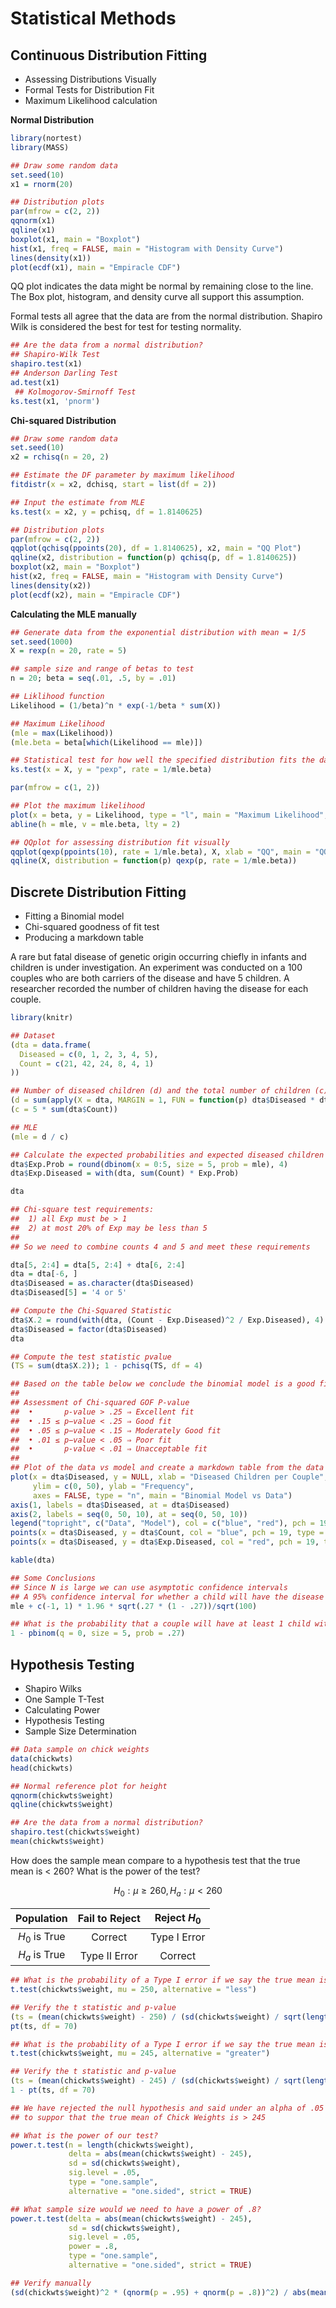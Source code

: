 # Statistical Methods {-}

## Continuous Distribution Fitting {-}
  * Assessing Distributions Visually
  * Formal Tests for Distribution Fit
  * Maximum Likelihood calculation

**Normal Distribution**

```r
library(nortest)
library(MASS)

## Draw some random data
set.seed(10)
x1 = rnorm(20)

## Distribution plots
par(mfrow = c(2, 2))
qqnorm(x1)
qqline(x1)
boxplot(x1, main = "Boxplot")
hist(x1, freq = FALSE, main = "Histogram with Density Curve")
lines(density(x1))
plot(ecdf(x1), main = "Empiracle CDF")

```

QQ plot indicates the data might be normal by remaining close to the line. The Box plot, histogram, and density curve all support this assumption.

Formal tests all agree that the data are from the normal distribution. Shapiro Wilk is considered the best for test for testing normality.

```r
## Are the data from a normal distribution?
## Shapiro-Wilk Test
shapiro.test(x1)
## Anderson Darling Test
ad.test(x1)
 ## Kolmogorov-Smirnoff Test
ks.test(x1, 'pnorm')

```

**Chi-squared Distribution**

```r
## Draw some random data
set.seed(10)
x2 = rchisq(n = 20, 2)

## Estimate the DF parameter by maximum likelihood
fitdistr(x = x2, dchisq, start = list(df = 2))

## Input the estimate from MLE
ks.test(x = x2, y = pchisq, df = 1.8140625)

## Distribution plots
par(mfrow = c(2, 2))
qqplot(qchisq(ppoints(20), df = 1.8140625), x2, main = "QQ Plot")
qqline(x2, distribution = function(p) qchisq(p, df = 1.8140625))
boxplot(x2, main = "Boxplot")
hist(x2, freq = FALSE, main = "Histogram with Density Curve")
lines(density(x2))
plot(ecdf(x2), main = "Empiracle CDF")

```

**Calculating the MLE manually**

```r

## Generate data from the exponential distribution with mean = 1/5
set.seed(1000)
X = rexp(n = 20, rate = 5)

## sample size and range of betas to test
n = 20; beta = seq(.01, .5, by = .01)

## Liklihood function
Likelihood = (1/beta)^n * exp(-1/beta * sum(X))

## Maximum Likelihood
(mle = max(Likelihood))
(mle.beta = beta[which(Likelihood == mle)])

## Statistical test for how well the specified distribution fits the data
ks.test(x = X, y = "pexp", rate = 1/mle.beta)

par(mfrow = c(1, 2))

## Plot the maximum likelihood
plot(x = beta, y = Likelihood, type = "l", main = "Maximum Likelihood", lwd = 2)
abline(h = mle, v = mle.beta, lty = 2)

## QQplot for assessing distribution fit visually
qqplot(qexp(ppoints(10), rate = 1/mle.beta), X, xlab = "QQ", main = "QQ Plot")
qqline(X, distribution = function(p) qexp(p, rate = 1/mle.beta))

```

## Discrete Distribution Fitting {-}
*  Fitting a Binomial model
*  Chi-squared goodness of fit test
*  Producing a markdown table

A rare but fatal disease of genetic origin occurring chiefly in infants and children is under investigation. An experiment was conducted on a 100 couples who are both carriers of the disease and have 5 children. A researcher recorded the number of children having the disease for each couple.

```r
library(knitr)

## Dataset
(dta = data.frame(
  Diseased = c(0, 1, 2, 3, 4, 5),
  Count = c(21, 42, 24, 8, 4, 1)
))

## Number of diseased children (d) and the total number of children (c)
(d = sum(apply(X = dta, MARGIN = 1, FUN = function(p) dta$Diseased * dta$Count)[,1]))
(c = 5 * sum(dta$Count))

## MLE
(mle = d / c)

## Calculate the expected probabilities and expected diseased children
dta$Exp.Prob = round(dbinom(x = 0:5, size = 5, prob = mle), 4)
dta$Exp.Diseased = with(dta, sum(Count) * Exp.Prob)

dta

## Chi-square test requirements:
##  1) all Exp must be > 1
##  2) at most 20% of Exp may be less than 5
##
## So we need to combine counts 4 and 5 and meet these requirements

dta[5, 2:4] = dta[5, 2:4] + dta[6, 2:4]
dta = dta[-6, ]
dta$Diseased = as.character(dta$Diseased)
dta$Diseased[5] = '4 or 5'

## Compute the Chi-Squared Statistic
dta$X.2 = round(with(dta, (Count - Exp.Diseased)^2 / Exp.Diseased), 4)
dta$Diseased = factor(dta$Diseased)
dta

## Compute the test statistic pvalue
(TS = sum(dta$X.2)); 1 - pchisq(TS, df = 4)

## Based on the table below we conclude the binomial model is a good fit for the data
##
## Assessment of Chi-squared GOF P-value
##  •       p-value > .25 ⇒ Excellent fit
##  • .15 ≤ p−value < .25 ⇒ Good fit
##  • .05 ≤ p−value < .15 ⇒ Moderately Good fit
##  • .01 ≤ p−value < .05 ⇒ Poor fit
##  •       p-value < .01 ⇒ Unacceptable fit
##
## Plot of the data vs model and create a markdown table from the data frame
plot(x = dta$Diseased, y = NULL, xlab = "Diseased Children per Couple",
     ylim = c(0, 50), ylab = "Frequency",
     axes = FALSE, type = "n", main = "Binomial Model vs Data")
axis(1, labels = dta$Diseased, at = dta$Diseased)
axis(2, labels = seq(0, 50, 10), at = seq(0, 50, 10))
legend("topright", c("Data", "Model"), col = c("blue", "red"), pch = 19, bty = "n")
points(x = dta$Diseased, y = dta$Count, col = "blue", pch = 19, type = "b")
points(x = dta$Diseased, y = dta$Exp.Diseased, col = "red", pch = 19, type = "b")

kable(dta)

## Some Conclusions
## Since N is large we can use asymptotic confidence intervals
## A 95% confidence interval for whether a child will have the disease
mle + c(-1, 1) * 1.96 * sqrt(.27 * (1 - .27))/sqrt(100)

## What is the probability that a couple will have at least 1 child with the disease?
1 - pbinom(q = 0, size = 5, prob = .27)

```

## Hypothesis Testing {-}
  * Shapiro Wilks
  * One Sample T-Test
  * Calculating Power
  * Hypothesis Testing
  * Sample Size Determination


```r

## Data sample on chick weights
data(chickwts)
head(chickwts)

## Normal reference plot for height
qqnorm(chickwts$weight)
qqline(chickwts$weight)

## Are the data from a normal distribution?
shapiro.test(chickwts$weight)
mean(chickwts$weight)

```

How does the sample mean compare to a hypothesis test that the true mean is < 260? What is the power of the test?

$$H_0: \mu \ge 260, H_a: \mu \lt 260$$

|  Population   | Fail to Reject | Reject $H_0$ |
|:-------------:|:--------------:|:------------:|
| $H_0$ is True |    Correct     | Type I Error |
| $H_a$ is True | Type II Error  |   Correct    |

```r

## What is the probability of a Type I error if we say the true mean is less than 250?
t.test(chickwts$weight, mu = 250, alternative = "less")

## Verify the t statistic and p-value
(ts = (mean(chickwts$weight) - 250) / (sd(chickwts$weight) / sqrt(length(chickwts$weight))))
pt(ts, df = 70)

## What is the probability of a Type I error if we say the true mean is > 245?
t.test(chickwts$weight, mu = 245, alternative = "greater")

## Verify the t statistic and p-value
(ts = (mean(chickwts$weight) - 245) / (sd(chickwts$weight) / sqrt(length(chickwts$weight))))
1 - pt(ts, df = 70)

## We have rejected the null hypothesis and said under an alpha of .05 there is enough evidence
## to suppor that the true mean of Chick Weights is > 245

## What is the power of our test?
power.t.test(n = length(chickwts$weight),
             delta = abs(mean(chickwts$weight) - 245),
             sd = sd(chickwts$weight),
             sig.level = .05,
             type = "one.sample",
             alternative = "one.sided", strict = TRUE)

## What sample size would we need to have a power of .8?
power.t.test(delta = abs(mean(chickwts$weight) - 245),
             sd = sd(chickwts$weight),
             sig.level = .05,
             power = .8,
             type = "one.sample",
             alternative = "one.sided", strict = TRUE)

## Verify manually
(sd(chickwts$weight)^2 * (qnorm(p = .95) + qnorm(p = .8))^2) / abs(mean(chickwts$weight) - 245)^2
```
